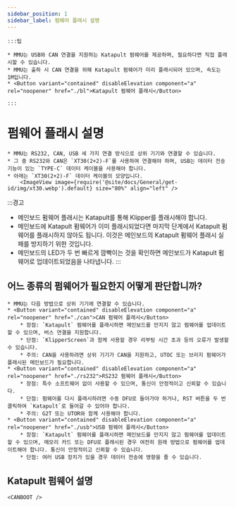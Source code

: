```yaml
---
sidebar_position: 1
sidebar_label: 펌웨어 플래시 설명
---
```





    :::팁

    * MMU는 USB와 CAN 연결을 지원하는 Katapult 펌웨어를 제공하며, 필요하다면 직접 플래시할 수 있습니다.
    * MMU는 출하 시 CAN 연결을 위해 Katapult 펌웨어가 미리 플래시되어 있으며, 속도는 1M입니다.
    * <Button variant="contained" disableElevation component="a" rel="noopener" href="./bl">Katapult 펌웨어 플래시</Button>

    :::

# 펌웨어 플래시 설명

    * MMU는 RS232, CAN, USB 세 가지 연결 방식으로 상위 기기와 연결할 수 있습니다.
    * 그 중 RS232와 CAN은 `XT30(2+2)-F`를 사용하여 연결해야 하며, USB는 데이터 전송 기능이 있는 `TYPE-C` 데이터 케이블을 사용해야 합니다.
    * 아래는 `XT30(2+2)-F` 데이터 케이블의 모양입니다.
        <ImageView image={require('@site/docs/General/get-id/img/xt30.webp').default} size="80%" align="left" />

:::경고
* 메인보드 펌웨어 플래시는 Katapult를 통해 Klipper를 플래시해야 합니다.
* 메인보드에 Katapult 펌웨어가 이미 플래시되었다면 마지막 단계에서 Katapult 펌웨어를 플래시하지 않아도 됩니다. 이것은 메인보드의 Katapult 펌웨어 플래시 실패를 방지하기 위한 것입니다.
* 메인보드의 LED가 두 번 빠르게 깜빡이는 것을 확인하면 메인보드가 Katapult 펌웨어로 업데이트되었음을 나타냅니다.
:::

## 어느 종류의 펌웨어가 필요한지 어떻게 판단합니까?

    * MMU는 다음 방법으로 상위 기기에 연결할 수 있습니다.
    * <Button variant="contained" disableElevation component="a" rel="noopener" href="./can">CAN 펌웨어 플래시</Button>
        * 장점: `Katapult` 펌웨어를 플래시하면 메인보드를 만지지 않고 펌웨어를 업데이트할 수 있으며, 버스 연결을 지원합니다.
        * 단점: `KlipperScreen`과 함께 사용할 경우 리부팅 시간 초과 등의 오류가 발생할 수 있습니다.
        * 주의: CAN을 사용하려면 상위 기기가 CAN을 지원하고, UTOC 또는 브리지 펌웨어가 플래시된 메인보드가 필요합니다.
    * <Button variant="contained" disableElevation component="a" rel="noopener" href="./rs232">RS232 펌웨어 플래시</Button>
        * 장점: 특수 소프트웨어 없이 사용할 수 있으며, 통신이 안정적이고 신뢰할 수 있습니다.
        * 단점: 펌웨어를 다시 플래시하려면 수동 DFU로 들어가야 하거나, RST 버튼을 두 번 클릭하여 `Katapult`로 들어갈 수 있어야 합니다.
        * 주의: G2T 또는 UTOR와 함께 사용해야 합니다.
    * <Button variant="contained" disableElevation component="a" rel="noopener" href="./usb">USB 펌웨어 플래시</Button>
        * 장점: `Katapult` 펌웨어를 플래시하면 메인보드를 만지지 않고 펌웨어를 업데이트할 수 있으며, 메모리 카드 또는 DFU로 플래시된 경우 여전히 원래 방법으로 펌웨어를 업데이트해야 합니다. 통신이 안정적이고 신뢰할 수 있습니다.
        * 단점: 여러 USB 장치가 있을 경우 데이터 전송에 영향을 줄 수 있습니다.

## Katapult 펌웨어 설명

    <CANBOOT />
